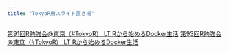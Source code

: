 ```yaml
---
title: "TokyoR用スライド置き場"
---
```


[第91回R勉強会@東京（#TokyoR） LT Rから始めるDocker生活](./tokyor_91lt_docker.html)
[第93回R勉強会@東京（#TokyoR） LT Rから始めるDocker生活](./tokyor_93lt_rocker.html)
